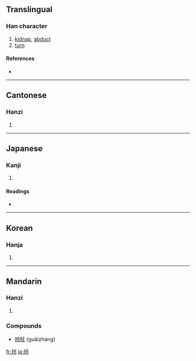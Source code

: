 ==Translingual==

===Han character===
{{Han char|rn=64|rad=手|as=05|sn=8|four=5602<sub>7</sub>|canj=手口大尸 (QRKS), 手口尸竹 (QRSH)}}

# [[kidnap]], [[abduct]]
# [[turn]]

====References====
* {{Han ref|kx=0425.100|dkj=11955|dj=0773.150|hdz=31853.030|uh=62D0|ud=25296|bh=A9E4|bd=43492}}

----

==Cantonese==

===Hanzi===
{{yue-hanzi|jyut=|y=gwaai2}}

# {{defn|Cantonese}}

----

==Japanese==

===Kanji===
{{ja-kanji|grade=c|rs=手05}}

# {{defn|Japanese}}

====Readings====
* {{ja-readings|on=[[かい]] (kai)|kun=[[かたる]] (kataru)}}

----

==Korean==

===Hanja===
{{ko-hanja|hangeul=괴|eumhun=|rv=goe|mr=koe|y=koy}}

# {{defn|Korean}}

----

==Mandarin==

===Hanzi===
{{cmn-hanzi|pin=[[guǎi]] ([[guai3]])|wg=kuai<sup>3</sup>}}

# {{defn|Mandarin}}

===Compounds===
* [[拐杖]] (guǎizhàng)

[[fr:拐]]
[[ja:拐]]